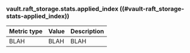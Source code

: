 ### vault.raft_storage.stats.applied_index ((#vault-raft_storage-stats-applied_index))

Metric type | Value | Description
----------- | ----- | -----------
BLAH     | BLAH    | BLAH
